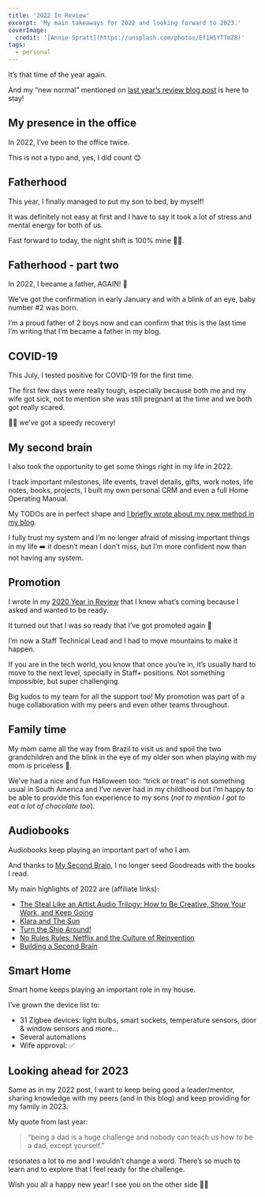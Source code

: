 ```yaml
---
title: '2022 In Review'
excerpt: 'My main takeaways for 2022 and looking forward to 2023.'
coverImage:
  credit: '[Annie Spratt](https://unsplash.com/photos/Ef1H5YTTmZ8)'
tags:
  - personal
---
```


It’s that time of the year again.

And my “new normal” mentioned on [last year’s review blog post](/blog/2021-in-review) is here to stay!

## My presence in the office

In 2022, I’ve been to the office twice.

This is not a typo and, yes, I did count 😊

## Fatherhood

This year, I finally managed to put my son to bed, by myself!

It was definitely not easy at first and I have to say it took a lot of stress and mental energy for both of us.

Fast forward to today, the night shift is 100% mine 💪🏼.

## Fatherhood - part two

In 2022, I became a father, AGAIN! 🎉

We’ve got the confirmation in early January and with a blink of an eye, baby number #2 was born.

I’m a proud father of 2 boys now and can confirm that this is the last time I’m writing that I’m became a father in my blog.

## COVID-19

This July, I tested positive for COVID-19 for the first time.

The first few days were really tough, especially because both me and my wife got sick, not to mention she was still pregnant at the time and we both got really scared.

🙏🏽 we’ve got a speedy recovery!

## My second brain

I also took the opportunity to get some things right in my life in 2022.

I track important milestones, life events, travel details, gifts, work notes, life notes, books, projects, I built my own personal CRM and even a full Home Operating Manual.

My TODOs are in perfect shape and [I briefly wrote about my new method in my blog](/blog/my-second-brain).

I fully trust my system and I’m no longer afraid of missing important things in my life ➡️ it doesn’t mean I don’t miss, but I’m more confident now than not having any system.

## Promotion

I wrote in my [2020 Year in Review](/blog/2020-in-review#promotion) that I knew what’s coming because I asked and wanted to be ready.

It turned out that I was so ready that I’ve got promoted again 🎉

I’m now a Staff Technical Lead and I had to move mountains to make it happen.

If you are in the tech world, you know that once you’re in, it’s usually hard to move to the next level, specially in Staff+ positions. Not something impossible, but super challenging.

Big kudos to my team for all the support too! My promotion was part of a huge collaboration with my peers and even other teams throughout.

## Family time

My mom came all the way from Brazil to visit us and spoil the two grandchildren and the blink in the eye of my older son when playing with my mom is priceless 🥹.

We’ve had a nice and fun Halloween too: “trick or treat” is not something usual in South America and I’ve never had in my childhood but I’m happy to be able to provide this fun experience to my sons (_not to mention I got to eat a lot of chocolate too_).

## Audiobooks

Audiobooks keep playing an important part of who I am.

And thanks to [My Second Brain](/blog/my-second-brain), I no longer seed Goodreads with the books I read.

My main highlights of 2022 are (affiliate links):

- [The Steal Like an Artist Audio Trilogy: How to Be Creative, Show Your Work, and Keep Going](https://amzn.to/3FIhkn0)
- [Klara and The Sun](https://amzn.to/3YMlEur)
- [Turn the Ship Around!](https://amzn.to/3BLA57Z)
- [No Rules Rules: Netflix and the Culture of Reinvention](https://amzn.to/3YKLHSG)
- [Building a Second Brain](https://amzn.to/3WaxAnW)

## Smart Home

Smart home keeps playing an important role in my house.

I’ve grown the device list to:

- 31 Zigbee devices: light bulbs, smart sockets, temperature sensors, door & window sensors and more…
- Several automations
- Wife approval: ✅

## Looking ahead for 2023

Same as in my 2022 post, I want to keep being good a leader/mentor, sharing knowledge with my peers (and in this blog) and keep providing for my family in 2023.

My quote from last year:

> “being a dad is a huge challenge and nobody can teach us how to be a dad, except yourself.”

resonates a lot to me and I wouldn’t change a word. There’s so much to learn and to explore that I feel ready for the challenge.

Wish you all a happy new year! I see you on the other side 👋🏼
